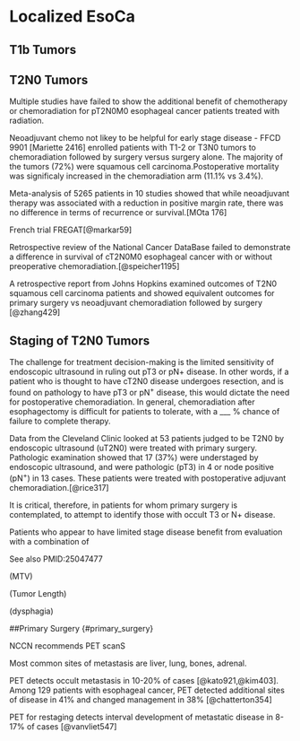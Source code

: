# Localized EsoCa {#localized}

## T1b Tumors

## T2N0 Tumors

Multiple studies have failed to show the additional benefit of chemotherapy or chemoradiation for pT2N0M0 esophageal cancer patients treated with radiation.

Neoadjuvant chemo not likey to be helpful for early stage disease - FFCD 9901 [Mariette 2416] enrolled patients with T1-2 or T3N0 tumors to chemoradiation followed by surgery versus surgery alone. The majority of the tumors (72%) were squamous cell carcinoma.Postoperative mortality was significaly increased in the chemoradiation arm (11.1% vs 3.4%).


Meta-analysis of 5265 patients in 10 studies showed that while neoadjuvant therapy was associated with a reduction in positive margin rate, there was no difference in terms of recurrence or survival.[MOta 176]


French trial FREGAT[@markar59]

Retrospective review of the National Cancer DataBase failed to demonstrate a difference in survival of cT2N0M0 esophageal cancer with or without preoperative chemoradiation.[@speicher1195]

A retrospective report from Johns Hopkins examined outcomes of T2N0 squamous cell carcinoma patients and showed equivalent outcomes for primary surgery vs neoadjuvant chemoradiation followed by surgery [@zhang429]

## Staging of T2N0 Tumors

The challenge for treatment decision-making is the limited sensitivity of endoscopic ultrasound in ruling out pT3 or pN+ disease.  In other words, if a patient who is thought to have cT2N0 disease undergoes resection, and is found on pathology to have pT3 or pN^+^ disease, this would dictate the need for postoperative chemoradiation. In general, chemoradiation after esophagectomy is difficult for patients to tolerate, with a ___ % chance of failure to complete therapy.

Data from the Cleveland Clinic looked at 53 patients judged to be T2N0 by endoscopic ultrasound (uT2N0) were treated with primary surgery. Pathologic examination showed that 17 (37%) were understaged by endoscopic ultrasound, and were pathologic (pT3)  in 4 or node positive (pN^+^) in 13 cases. These patients were treated with postoperative adjuvant chemoradiation.[@rice317]

It is critical, therefore, in patients for whom primary surgery is contemplated, to attempt to identify those with occult T3 or N+ disease.

Patients who appear to have limited stage disease benefit from evaluation with a combination of 

See also PMID:25047477

(MTV)

(Tumor Length)

(dysphagia)

##Primary Surgery {#primary_surgery}

NCCN recommends PET scanS

Most common sites of metastasis are liver, lung, bones, adrenal.

PET detects occult metastasis in 10-20% of cases [@kato921,@kim403]. Among 129 patients with esophageal cancer, PET detected additional sites of disease in 41% and changed management in 38% [@chatterton354]


PET for restaging detects interval development of metastatic disease in 8-17% of cases [@vanvliet547]


